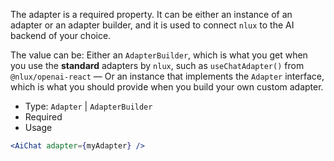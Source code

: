 The adapter is a required property. It can be either an instance of an adapter or an adapter builder, and it
is used to connect `nlux` to the AI backend of your choice.

The value can be:
Either an `AdapterBuilder`, which is what you get when you use the **standard** adapters by `nlux`,
such as `useChatAdapter()` from `@nlux/openai-react` ― Or an instance that implements the `Adapter` interface,
which is what you should provide when you build your own custom adapter.

* Type: `Adapter` | `AdapterBuilder`
* Required
* Usage

```jsx
<AiChat adapter={myAdapter} />
```
